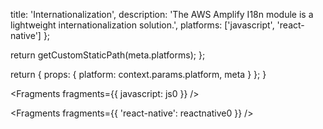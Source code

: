 
  title: 'Internationalization',
  description:
    'The AWS Amplify I18n module is a lightweight internationalization solution.',
  platforms: ['javascript', 'react-native']
};

  return getCustomStaticPath(meta.platforms);
};

  return {
    props: {
      platform: context.params.platform,
      meta
    }
  };
}


<Fragments fragments={{ javascript: js0 }} />


<Fragments fragments={{ 'react-native': reactnative0 }} />
